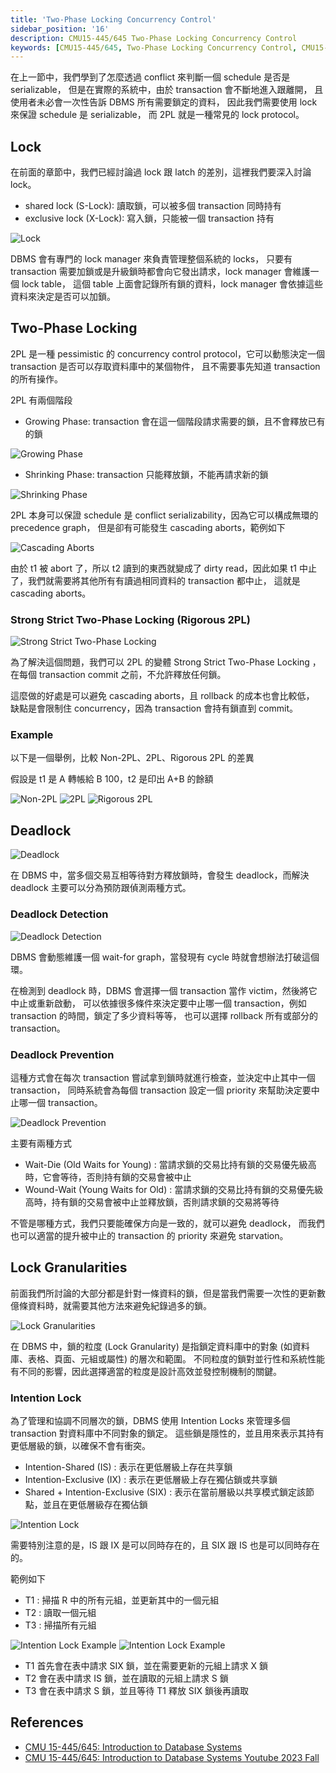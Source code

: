 ```yaml
---
title: 'Two-Phase Locking Concurrency Control'
sidebar_position: '16'
description: CMU15-445/645 Two-Phase Locking Concurrency Control
keywords: [CMU15-445/645, Two-Phase Locking Concurrency Control, CMU15-445/645 筆記]
---
```


<head>
  <title>CMU 15-445/645 筆記 Two-Phase Locking Concurrency Control</title>
</head>

在上一節中，我們學到了怎麼透過 conflict 來判斷一個 schedule 是否是 serializable，
但是在實際的系統中，由於 transaction 會不斷地進入跟離開，
且使用者未必會一次性告訴 DBMS 所有需要鎖定的資料，
因此我們需要使用 lock 來保證 schedule 是 serializable，
而 2PL 就是一種常見的 lock protocol。

## Lock

在前面的章節中，我們已經討論過 lock 跟 latch 的差別，這裡我們要深入討論 lock。

- shared lock (S-Lock): 讀取鎖，可以被多個 transaction 同時持有
- exclusive lock (X-Lock): 寫入鎖，只能被一個 transaction 持有

![Lock](/img/cmu15-445/c16/image-1.png)

DBMS 會有專門的 lock manager 來負責管理整個系統的 locks，
只要有 transaction 需要加鎖或是升級鎖時都會向它發出請求，lock manager 會維護一個 lock table，
這個 table 上面會記錄所有鎖的資料，lock manager 會依據這些資料來決定是否可以加鎖。

## Two-Phase Locking

2PL 是一種 pessimistic 的 concurrency control protocol，它可以動態決定一個 transaction 是否可以存取資料庫中的某個物件，
且不需要事先知道 transaction 的所有操作。

2PL 有兩個階段

- Growing Phase: transaction 會在這一個階段請求需要的鎖，且不會釋放已有的鎖

![Growing Phase](/img/cmu15-445/c16/image-2.png)

- Shrinking Phase: transaction 只能釋放鎖，不能再請求新的鎖

![Shrinking Phase](/img/cmu15-445/c16/image-3.png)

2PL 本身可以保證 schedule 是 conflict serializability，因為它可以構成無環的 precedence graph，
但是卻有可能發生 cascading aborts，範例如下

![Cascading Aborts](/img/cmu15-445/c16/image-4.png)

由於 t1 被 abort 了，所以 t2 讀到的東西就變成了 dirty read，因此如果 t1 中止了，我們就需要將其他所有有讀過相同資料的 transaction 都中止，
這就是 cascading aborts。

### Strong Strict Two-Phase Locking (Rigorous 2PL)

![Strong Strict Two-Phase Locking](/img/cmu15-445/c16/image-5.png)

為了解決這個問題，我們可以 2PL 的變體 Strong Strict Two-Phase Locking ，
在每個 transaction commit 之前，不允許釋放任何鎖。

這麼做的好處是可以避免 cascading aborts，且 rollback 的成本也會比較低，
缺點是會限制住 concurrency，因為 transaction 會持有鎖直到 commit。

### Example

以下是一個舉例，比較 Non-2PL、2PL、Rigorous 2PL 的差異

假設是 t1 是 A 轉帳給 B 100，t2 是印出 A+B 的餘額

![Non-2PL](/img/cmu15-445/c16/image-6.png)
![2PL](/img/cmu15-445/c16/image-7.png)
![Rigorous 2PL](/img/cmu15-445/c16/image-8.png)

## Deadlock

![Deadlock](/img/cmu15-445/c16/image-9.png)

在 DBMS 中，當多個交易互相等待對方釋放鎖時，會發生 deadlock，而解決 deadlock 主要可以分為預防跟偵測兩種方式。

### Deadlock Detection

![Deadlock Detection](/img/cmu15-445/c16/image-10.png)

DBMS 會動態維護一個 wait-for graph，當發現有 cycle 時就會想辦法打破這個環。

在檢測到 deadlock 時，DBMS 會選擇一個 transaction 當作 victim，然後將它中止或重新啟動，
可以依據很多條件來決定要中止哪一個 transaction，例如 transaction 的時間，鎖定了多少資料等等，
也可以選擇 rollback 所有或部分的 transaction。

### Deadlock Prevention

這種方式會在每次 transaction 嘗試拿到鎖時就進行檢查，並決定中止其中一個 transaction，
同時系統會為每個 transaction 設定一個 priority 來幫助決定要中止哪一個 transaction。

![Deadlock Prevention](/img/cmu15-445/c16/image-11.png)

主要有兩種方式

- Wait-Die (Old Waits for Young) : 當請求鎖的交易比持有鎖的交易優先級高時，它會等待，否則持有鎖的交易會被中止
- Wound-Wait (Young Waits for Old) : 當請求鎖的交易比持有鎖的交易優先級高時，持有鎖的交易會被中止並釋放鎖，否則請求鎖的交易將等待

不管是哪種方式，我們只要能確保方向是一致的，就可以避免 deadlock，
而我們也可以適當的提升被中止的 transaction 的 priority 來避免 starvation。

## Lock Granularities

前面我們所討論的大部分都是針對一條資料的鎖，但是當我們需要一次性的更新數億條資料時，就需要其他方法來避免紀錄過多的鎖。

![Lock Granularities](/img/cmu15-445/c16/image-12.png)

在 DBMS 中，鎖的粒度 (Lock Granularity) 是指鎖定資料庫中的對象 (如資料庫、表格、頁面、元組或屬性) 的層次和範圍。
不同粒度的鎖對並行性和系統性能有不同的影響，因此選擇適當的粒度是設計高效並發控制機制的關鍵。

### Intention Lock

為了管理和協調不同層次的鎖，DBMS 使用 Intention Locks 來管理多個 transaction 對資料庫中不同對象的鎖定。
這些鎖是隱性的，並且用來表示其持有更低層級的鎖，以確保不會有衝突。

- Intention-Shared (IS) : 表示在更低層級上存在共享鎖
- Intention-Exclusive (IX) : 表示在更低層級上存在獨佔鎖或共享鎖
- Shared + Intention-Exclusive (SIX) : 表示在當前層級以共享模式鎖定該節點，並且在更低層級存在獨佔鎖

![Intention Lock](/img/cmu15-445/c16/image-13.png)

需要特別注意的是，IS 跟 IX 是可以同時存在的，且 SIX 跟 IS 也是可以同時存在的。

範例如下

- T1 : 掃描 R 中的所有元組，並更新其中的一個元組
- T2 : 讀取一個元組
- T3 : 掃描所有元組

![Intention Lock Example](/img/cmu15-445/c16/image-14.png)
![Intention Lock Example](/img/cmu15-445/c16/image-15.png)

- T1 首先會在表中請求 SIX 鎖，並在需要更新的元組上請求 X 鎖
- T2 會在表中請求 IS 鎖，並在讀取的元組上請求 S 鎖
- T3 會在表中請求 S 鎖，並且等待 T1 釋放 SIX 鎖後再讀取

## References

- [CMU 15-445/645: Introduction to Database Systems](https://15445.courses.cs.cmu.edu/fall2023/)
- [CMU 15-445/645: Introduction to Database Systems Youtube 2023 Fall](https://www.youtube.com/watch?v=9uvn9STdKvA&list=PLSE8ODhjZXjbj8BMuIrRcacnQh20hmY9g&index=17)
